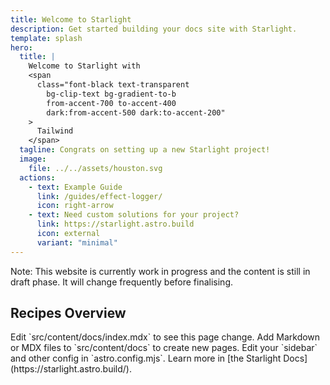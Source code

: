 ```yaml
---
title: Welcome to Starlight
description: Get started building your docs site with Starlight.
template: splash
hero:
  title: |
    Welcome to Starlight with
    <span
      class="font-black text-transparent
        bg-clip-text bg-gradient-to-b
        from-accent-700 to-accent-400
        dark:from-accent-500 dark:to-accent-200"
    >
      Tailwind
    </span>
  tagline: Congrats on setting up a new Starlight project!
  image:
    file: ../../assets/houston.svg
  actions:
    - text: Example Guide
      link: /guides/effect-logger/
      icon: right-arrow
    - text: Need custom solutions for your project?
      link: https://starlight.astro.build
      icon: external
      variant: "minimal"
---
```



<div class="p-4 mb-4 text-sm text-yellow-800 rounded-lg bg-yellow-100 dark:bg-slate-800 dark:text-yellow-300" role="alert">
  <span class="font-medium">Note:</span> This website is currently work in progress and the content is still in draft phase. It will change frequently before finalising.
</div>

## Recipes Overview

<CardGrid stagger>
	<Card title="Update content" icon="pencil">
		Edit `src/content/docs/index.mdx` to see this page change.
	</Card>
	<Card title="Add new content" icon="add-document">
		Add Markdown or MDX files to `src/content/docs` to create new pages.
	</Card>
	<Card title="Configure your site" icon="setting">
		Edit your `sidebar` and other config in `astro.config.mjs`.
	</Card>
	<Card title="Read the docs" icon="open-book">
		Learn more in [the Starlight Docs](https://starlight.astro.build/).
	</Card>
</CardGrid>
